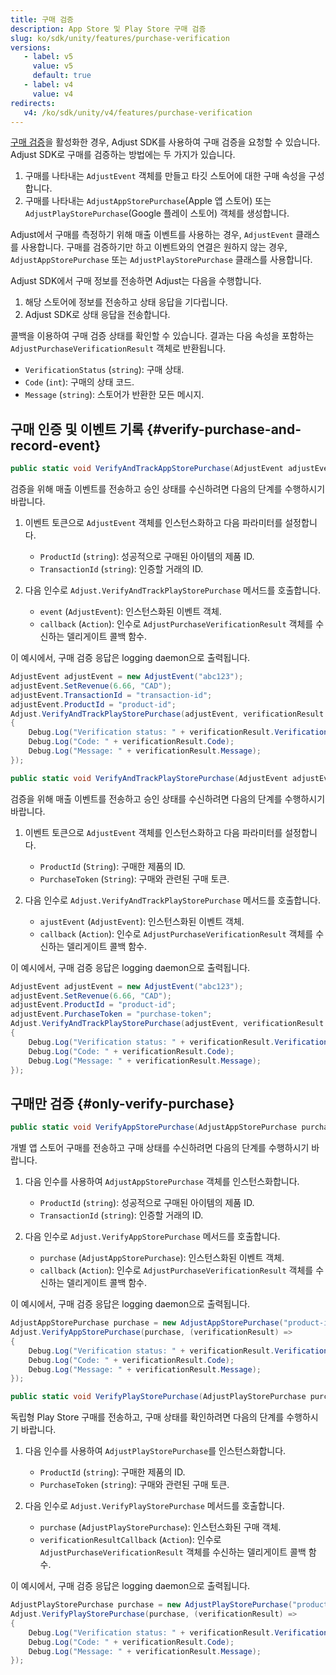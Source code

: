 ```yaml
---
title: 구매 검증
description: App Store 및 Play Store 구매 검증
slug: ko/sdk/unity/features/purchase-verification
versions:
   - label: v5
     value: v5
     default: true
   - label: v4
     value: v4
redirects:
   v4: /ko/sdk/unity/v4/features/purchase-verification
---
```


[구매 검증](https://help.adjust.com/ko/article/purchase-verification)을 활성화한 경우, Adjust SDK를 사용하여 구매 검증을 요청할 수 있습니다. Adjust SDK로 구매를 검증하는 방법에는 두 가지가 있습니다.

1. 구매를 나타내는 `AdjustEvent` 객체를 만들고 타깃 스토어에 대한 구매 속성을 구성합니다.
2. 구매를 나타내는 `AdjustAppStorePurchase`\(Apple 앱 스토어\) 또는 `AdjustPlayStorePurchase`\(Google 플레이 스토어\) 객체를 생성합니다.

<Callout type="tip">

Adjust에서 구매를 측정하기 위해 매출 이벤트를 사용하는 경우, `AdjustEvent` 클래스를 사용합니다. 구매를 검증하기만 하고 이벤트와의 연결은 원하지 않는 경우, `AdjustAppStorePurchase` 또는 `AdjustPlayStorePurchase` 클래스를 사용합니다.

</Callout>

Adjust SDK에서 구매 정보를 전송하면 Adjust는 다음을 수행합니다.

1. 해당 스토어에 정보를 전송하고 상태 응답을 기다립니다.
2. Adjust SDK로 상태 응답을 전송합니다.

콜백을 이용하여 구매 검증 상태를 확인할 수 있습니다. 결과는 다음 속성을 포함하는 `AdjustPurchaseVerificationResult` 객체로 반환됩니다.

- `VerificationStatus` \(`string`\): 구매 상태.
- `Code` \(`int`\): 구매의 상태 코드.
- `Message` \(`string`\): 스토어가 반환한 모든 메시지.

## 구매 인증 및 이벤트 기록 \{\#verify\-purchase\-and\-record\-event\}

<Tabs>
<Tab title="App Store" icon="StoreAppStore" sync="appstore"> <CodeBlock title="메서드 서명">

```cs
public static void VerifyAndTrackAppStorePurchase(AdjustEvent adjustEvent, Action<adjustpurchaseverificationresult> callback);
```

</CodeBlock>

검증을 위해 매출 이벤트를 전송하고 승인 상태를 수신하려면 다음의 단계를 수행하시기 바랍니다.

1. 이벤트 토큰으로 `AdjustEvent` 객체를 인스턴스화하고 다음 파라미터를 설정합니다.

   - `ProductId` \(`string`\): 성공적으로 구매된 아이템의 제품 ID.
   - `TransactionId` \(`string`\): 인증할 거래의 ID.

2. 다음 인수로 `Adjust.VerifyAndTrackPlayStorePurchase` 메서드를 호출합니다.
   - `event` \(`AdjustEvent`\): 인스턴스화된 이벤트 객체.
   - `callback` \(`Action`\): 인수로 `AdjustPurchaseVerificationResult` 객체를 수신하는 델리게이트 콜백 함수.

이 예시에서, 구매 검증 응답은 logging daemon으로 출력됩니다.

```cs
AdjustEvent adjustEvent = new AdjustEvent("abc123");
adjustEvent.SetRevenue(6.66, "CAD");
adjustEvent.TransactionId = "transaction-id";
adjustEvent.ProductId = "product-id";
Adjust.VerifyAndTrackPlayStorePurchase(adjustEvent, verificationResult =>
{
    Debug.Log("Verification status: " + verificationResult.VerificationStatus);
    Debug.Log("Code: " + verificationResult.Code);
    Debug.Log("Message: " + verificationResult.Message);
});
```

</Tab>
<Tab title="Google Play" icon="PlatformGooglePlay" sync="playstore"> <CodeBlock title="메서드 서명">

```cs
public static void VerifyAndTrackPlayStorePurchase(AdjustEvent adjustEvent,Action<adjustpurchaseverificationresult> verificationResultCallback);
```

</CodeBlock>

검증을 위해 매출 이벤트를 전송하고 승인 상태를 수신하려면 다음의 단계를 수행하시기 바랍니다.

1. 이벤트 토큰으로 `AdjustEvent` 객체를 인스턴스화하고 다음 파라미터를 설정합니다.

   - `ProductId` \(`String`\): 구매한 제품의 ID.
   - `PurchaseToken` \(`String`\): 구매와 관련된 구매 토큰.

2. 다음 인수로 `Adjust.VerifyAndTrackPlayStorePurchase` 메서드를 호출합니다.
   - `ajustEvent` \(`AdjustEvent`\): 인스턴스화된 이벤트 객체.
   - `callback` \(`Action`\): 인수로 `AdjustPurchaseVerificationResult` 객체를 수신하는 델리게이트 콜백 함수.

이 예시에서, 구매 검증 응답은 logging daemon으로 출력됩니다.

```cs
AdjustEvent adjustEvent = new AdjustEvent("abc123");
adjustEvent.SetRevenue(6.66, "CAD");
adjustEvent.ProductId = "product-id";
adjustEvent.PurchaseToken = "purchase-token";
Adjust.VerifyAndTrackPlayStorePurchase(adjustEvent, verificationResult =>
{
    Debug.Log("Verification status: " + verificationResult.VerificationStatus);
    Debug.Log("Code: " + verificationResult.Code);
    Debug.Log("Message: " + verificationResult.Message);
});
```

</Tab>
</Tabs>

## 구매만 검증 \{\#only\-verify\-purchase\}

<Tabs>
<Tab title="App Store" icon="StoreAppStore" sync="appstore"> <CodeBlock title="메서드 서명">

```cs
public static void VerifyAppStorePurchase(AdjustAppStorePurchase purchase, Action<adjustpurchaseverificationresult> callback);
```

</CodeBlock>

개별 앱 스토어 구매를 전송하고 구매 상태를 수신하려면 다음의 단계를 수행하시기 바랍니다.

1. 다음 인수를 사용하여 `AdjustAppStorePurchase` 객체를 인스턴스화합니다.

   - `ProductId` \(`string`\): 성공적으로 구매된 아이템의 제품 ID.
   - `TransactionId` \(`string`\): 인증할 거래의 ID.

2. 다음 인수로 `Adjust.VerifyAppStorePurchase` 메서드를 호출합니다.
   - `purchase` \(`AdjustAppStorePurchase`\): 인스턴스화된 이벤트 객체.
   - `callback` \(`Action`\): 인수로 `AdjustPurchaseVerificationResult` 객체를 수신하는 델리게이트 콜백 함수.

이 예시에서, 구매 검증 응답은 logging daemon으로 출력됩니다.

```cs
AdjustAppStorePurchase purchase = new AdjustAppStorePurchase("product-id", "transaction-id");
Adjust.VerifyAppStorePurchase(purchase, (verificationResult) =>
{
    Debug.Log("Verification status: " + verificationResult.VerificationStatus);
    Debug.Log("Code: " + verificationResult.Code);
    Debug.Log("Message: " + verificationResult.Message);
});
```

</Tab>
<Tab title="Google Play" icon="PlatformGooglePlay" sync="playstore"> <CodeBlock title="메서드 서명">

```cs
public static void VerifyPlayStorePurchase(AdjustPlayStorePurchase purchase,Action<adjustpurchaseverificationresult> verificationResultCallback);
```

</CodeBlock>

독립형 Play Store 구매를 전송하고, 구매 상태를 확인하려면 다음의 단계를 수행하시기 바랍니다.

1. 다음 인수를 사용하여 `AdjustPlayStorePurchase`를 인스턴스화합니다.

   - `ProductId` \(`string`\): 구매한 제품의 ID.
   - `PurchaseToken` \(`string`\): 구매와 관련된 구매 토큰.

2. 다음 인수로 `Adjust.VerifyPlayStorePurchase` 메서드를 호출합니다.
   - `purchase` \(`AdjustPlayStorePurchase`\): 인스턴스화된 구매 객체.
   - `verificationResultCallback` \(`Action`\): 인수로 `AdjustPurchaseVerificationResult` 객체를 수신하는 델리게이트 콜백 함수.

이 예시에서, 구매 검증 응답은 logging daemon으로 출력됩니다.

```cs
AdjustPlayStorePurchase purchase = new AdjustPlayStorePurchase("product-id", "purchase-token");
Adjust.VerifyPlayStorePurchase(purchase, (verificationResult) =>
{
    Debug.Log("Verification status: " + verificationResult.VerificationStatus);
    Debug.Log("Code: " + verificationResult.Code);
    Debug.Log("Message: " + verificationResult.Message);
});
```

</Tab>
</Tabs>
